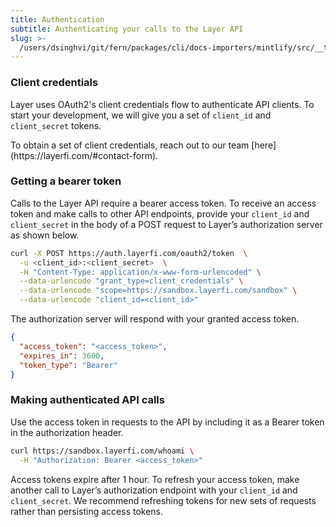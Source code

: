 ```yaml
---
title: Authentication
subtitle: Authenticating your calls to the Layer API
slug: >-
  /users/dsinghvi/git/fern/packages/cli/docs-importers/mintlify/src/__test__/fixtures/layerfi/authentication
---
```



### Client credentials

Layer uses OAuth2's client credentials flow to authenticate API clients. To start your development, we will give you a set of `client_id` and `client_secret` tokens. 

<Info>
  To obtain a set of client credentials, reach out to our team [here](https://layerfi.com/#contact-form).
</Info>


### Getting a bearer token
Calls to the Layer API require a bearer access token. To receive an access token and make calls to other API endpoints, provide your `client_id` and `client_secret` in the body of a POST request to Layer’s authorization server as shown below.

```bash
curl -X POST https://auth.layerfi.com/oauth2/token  \
  -u <client_id>:<client_secret>  \
  -H "Content-Type: application/x-www-form-urlencoded" \
  --data-urlencode "grant_type=client_credentials" \
  --data-urlencode "scope=https://sandbox.layerfi.com/sandbox" \
  --data-urlencode "client_id=<client_id>"
```

The authorization server will respond with your granted access token.

```json
{
  "access_token": "<access_token>",
  "expires_in": 3600,
  "token_type": "Bearer"
}
```

### Making authenticated API calls

Use the access token in requests to the API by including it as a Bearer token in the authorization header.

```bash
curl https://sandbox.layerfi.com/whoami \
  -H "Authorization: Bearer <access_token>" 
```

Access tokens expire after 1 hour. To refresh your access token, make another call to Layer’s authorization endpoint with your `client_id` and `client_secret`. We recommend refreshing tokens for new sets of requests rather than persisting access tokens.
